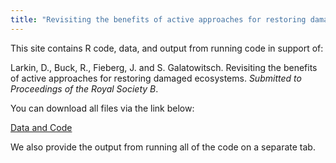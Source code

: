 ```yaml
---
title: "Revisiting the benefits of active approaches for restoring damaged ecosystems"
---
```


This site contains R code, data, and output from running code in support of:

Larkin, D., Buck, R., Fieberg, J. and S. Galatowitsch.
Revisiting the benefits of active approaches for restoring damaged ecosystems. *Submitted to Proceedings of  the Royal Society B*.
 
You can download all files via the link below:

[Data and Code](./ProcB paper.zip)

We also provide the output from running all of the code on a separate tab.
